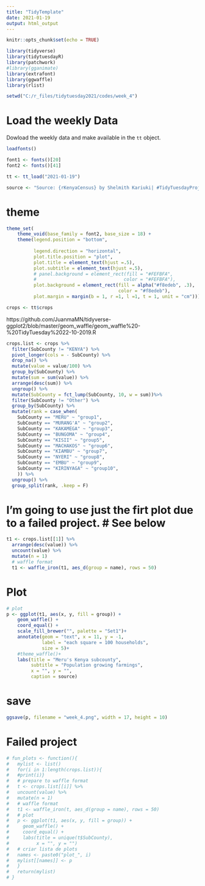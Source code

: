 ```yaml
---
title: "TidyTemplate"
date: 2021-01-19
output: html_output
---
```


```r
knitr::opts_chunk$set(echo = TRUE)

library(tidyverse)
library(tidytuesdayR)
library(patchwork)
#library(gganimate)
library(extrafont)
library(ggwaffle)
library(rlist)
```

```r
setwd("C:/r_files/tidytuesday2021/codes/week_4")
```


# Load the weekly Data

Dowload the weekly data and make available in the `tt` object.

```r
loadfonts()

font1 <- fonts()[20]
font2 <- fonts()[41]

tt <- tt_load("2021-01-19")

source <- "Source: {rKenyaCensus} by Shelmith Kariuki| #TidyTuesdayProject"
```

# theme
```r
theme_set(
    theme_void(base_family = font2, base_size = 18) +
    theme(legend.position = "bottom",
          
          legend.direction = "horizontal",
          plot.title.position = "plot",
          plot.title = element_text(hjust =.5),
          plot.subtitle = element_text(hjust =.5),
          # panel.background = element_rect(fill = "#FEFBFA",
          #                                color = "#FEFBFA"), 
          plot.background = element_rect(fill = alpha("#f8edeb", .3),
                                         color = "#f8edeb"),
          plot.margin = margin(b = 1, r =1, l =1, t = 1, unit = "cm")))
```


```r
crops <- tt$crops
```

https://github.com/JuanmaMN/tidyverse-ggplot2/blob/master/geom_waffle/geom_waffle%20-%20TidyTuesday%2022-10-2019.R

```r
crops.list <- crops %>% 
  filter(SubCounty != "KENYA") %>% 
  pivot_longer(cols = - SubCounty) %>% 
  drop_na() %>% 
  mutate(value = value/100) %>% 
  group_by(SubCounty) %>% 
  mutate(sum = sum(value)) %>% 
  arrange(desc(sum)) %>% 
  ungroup() %>% 
  mutate(SubCounty = fct_lump(SubCounty, 10, w = sum))%>%
  filter(SubCounty != "Other") %>% 
  group_by(SubCounty) %>%
  mutate(rank = case_when(
    SubCounty == "MERU" ~ "group1",
    SubCounty == "MURANG'A" ~ "group2",
    SubCounty == "KAKAMEGA" ~ "group3",
    SubCounty == "BUNGOMA" ~ "group4",
    SubCounty == "KISII" ~ "group5",
    SubCounty == "MACHAKOS" ~ "group6",
    SubCounty == "KIAMBU" ~ "group7",
    SubCounty == "NYERI" ~ "group8",
    SubCounty == "EMBU" ~ "group9",
    SubCounty == "KIRINYAGA" ~ "group10",
    )) %>% 
  ungroup() %>% 
  group_split(rank, .keep = F)
```

# I'm going to use just the firt plot due to a failed project. # See below
```r
t1 <- crops.list[[1]] %>% 
  arrange(desc(value)) %>% 
  uncount(value) %>% 
  mutate(n = 1)       
  # waffle format 
  t1 <- waffle_iron(t1, aes_d(group = name), rows = 50)
```

# Plot
```r
# plot
p <- ggplot(t1, aes(x, y, fill = group)) +
    geom_waffle() +
    coord_equal() +
    scale_fill_brewer("", palette = "Set1")+
    annotate(geom = "text", x = 11, y = -1, 
             label = "each square = 100 households",
             size = 5)+
    #theme_waffle()+
    labs(title = "Meru's Kenya subcounty",
         subtitle = "Population growing farmings",
         x = "", y = "",
         caption = source)
```

# save
```r
ggsave(p, filename = "week_4.png", width = 17, height = 10)
```

# Failed project
```r
# fun_plots <- function(){
#   mylist <- list()  
#   for(i in 1:length(crops.list)){
#   #print(i)}
#   # prepare to waffle format
#   t <- crops.list[[i]] %>% 
#   uncount(value) %>% 
#   mutate(n = 1)       
#   # waffle format 
#   t1 <- waffle_iron(t, aes_d(group = name), rows = 50)
#   # plot
#   p <- ggplot(t1, aes(x, y, fill = group)) +
#     geom_waffle() +
#     coord_equal() +
#     labs(title = unique(t$SubCounty),
#          x = "", y = "")
#   # criar lista de plots
#   names <- paste0("plot_", i)
#   mylist[[names]] <- p
#   }  
#   return(mylist)
# }
```

